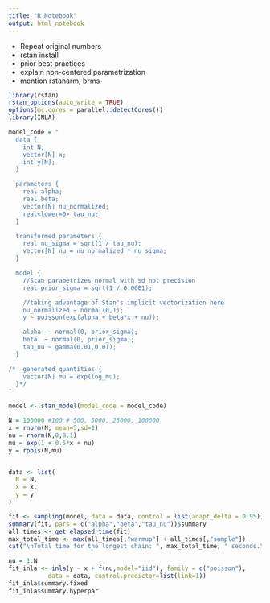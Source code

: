 ```yaml
---
title: "R Notebook"
output: html_notebook
---
```


- Repeat original numbers
- rstan install
- prior best practices
- explain non-centered parametrization
- mention rstanarm, brms

```r
library(rstan)
rstan_options(auto_write = TRUE)
options(mc.cores = parallel::detectCores())
library(INLA)
```

```r
model_code = "
  data {
    int N;
    vector[N] x;
    int y[N];
  }

  parameters {
    real alpha;
    real beta;
    vector[N] nu_normalized;
    real<lower=0> tau_nu;
  }

  transformed parameters {
    real nu_sigma = sqrt(1 / tau_nu);
    vector[N] nu = nu_normalized * nu_sigma;
  }

  model {
    //Stan parametrizes normal with sd not precision
    real prior_sigma = sqrt(1 / 0.0001);

    //taking advantage of Stan's implicit vectorization here
    nu_normalized ~ normal(0,1);
    y ~ poisson(exp(alpha + beta*x + nu));

    alpha  ~ normal(0, prior_sigma);
    beta  ~ normal(0, prior_sigma); 
    tau_nu ~ gamma(0.01,0.01);
  }

/*  generated quantities {
    vector[N] mu = exp(log_mu);
  }*/
"

model <- stan_model(model_code = model_code)

```

```r
N = 100000 #100 # 500, 5000, 25000, 100000 
x = rnorm(N, mean=5,sd=1) 
nu = rnorm(N,0,0.1)
mu = exp(1 + 0.5*x + nu) 
y = rpois(N,mu) 


data <- list(
  N = N,
  x = x,
  y = y
)

fit <- sampling(model, data = data, control = list(adapt_delta = 0.95));
summary(fit, pars = c("alpha","beta","tau_nu"))$summary
all_times <- get_elapsed_time(fit)
max_total_time <- max(all_times[,"warmup"] + all_times[,"sample"])
cat("\nTotal time for the longest chain: ", max_total_time, " seconds.\n")
```

```r
nu = 1:N 
fit_inla <- inla(y ~ x + f(nu,model="iid"), family = c("poisson"), 
           data = data, control.predictor=list(link=1)) 
fit_inla$summary.fixed
fit_inla$summary.hyperpar
```

